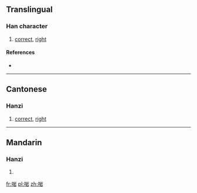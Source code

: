 ==Translingual==

===Han character===
{{Han char|rn=30|rad=口|as=08|sn=11|four=|canj=口山一口 (RUMR)|ids=⿰[[口]][[岩]]}}

# {{context|Cantonese}} [[correct]], [[right]]

====References====
* {{Han ref|kx=0196.261|hdz=10641.081|uh=5571|ud=21873}}

----

==Cantonese==

===Hanzi===
{{yue-hanzi|jyut=[[ngaam1]]|y=ngaam1}}

# [[correct]], [[right]]

----

==Mandarin==

===Hanzi===
{{cmn-hanzi|pin=[[yān]] ([[yan1]])|wg=yen<sup>1</sup>}}

# {{defn|lang=cmn|sort=口08}}

[[fr:啱]]
[[pl:啱]]
[[zh:啱]]